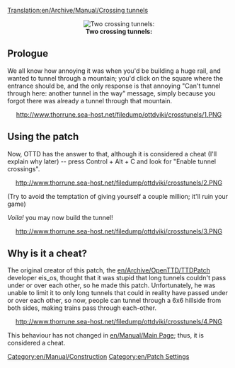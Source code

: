 [[Translation:en/Archive/Manual/Crossing tunnels]]
[[Category:en/Manual/Construction]]
[[Category:en/Patch Settings]]

<center>[[File:en/Archive/Manual/Crossing Tunnels.png|center|frame|'''Two crossing tunnels:''']]</center>

== Prologue ==

We all know how annoying it was when you'd be building a huge rail, and wanted to tunnel through a mountain; you'd click on the square where the entrance should be, and the only response is that annoying "Can't tunnel through here: another tunnel in the way" message, simply because you forgot there was already a tunnel through that mountain.

<center>http://www.thorrune.sea-host.net/filedump/ottdviki/crosstunels/1.PNG</center>

== Using the patch ==

Now, OTTD has the answer to that, although it is considered a cheat (I'll explain why later) -- press Control + Alt + C and look for "Enable tunnel crossings".

<center>http://www.thorrune.sea-host.net/filedump/ottdviki/crosstunels/2.PNG</center>

(Try to avoid the temptation of giving yourself a couple million; it'll ruin your game)

''Voila!'' you may now build the tunnel!

<center>http://www.thorrune.sea-host.net/filedump/ottdviki/crosstunels/3.PNG</center>

== Why is it a cheat? ==

The original creator of this patch, the [[en/Archive/OpenTTD/TTDPatch]] developer eis_os, thought that it was stupid that long tunnels couldn't pass under or over each other, so he made this patch.  Unfortunately, he was unable to limit it to only long tunnels that could in reality have passed under or over each other, so now, people can tunnel through a 6x6 hillside from both sides, making trains pass through each-other. 

<center>http://www.thorrune.sea-host.net/filedump/ottdviki/crosstunels/4.PNG</center>

This behaviour has not changed in [[en/Manual/Main Page]]; thus, it is considered a cheat.